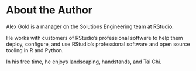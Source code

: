 # About the Author {-}

Alex Gold is a manager on the Solutions Engineering team at [RStudio](www.rstudio.com).

He works with customers of RStudio's professional software to help them deploy, 
configure, and use RStudio's professional software and open source tooling in R
and Python. 

In his free time, he enjoys landscaping, handstands, and Tai Chi.
